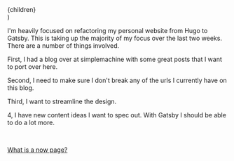 
  <Layout breadcrumb="/now">
    <Seo
      title="Jake Wiesler"
      description="What I'm doing right now."
      pageUrl="/now"
    ></Seo>
    <article>
      <NowHeader date="June 12th, 2020" />
      {children}
    </article>
  </Layout>
)

<!-- EDIT THIS CONTENT.  -->

I'm heavily focused on refactoring my personal website from Hugo to Gatsby. This
is taking up the majority of my focus over the last two weeks. There are a
number of things involved.

First, I had a blog over at simplemachine with some great posts that I want to
port over here.

Second, I need to make sure I don't break any of the urls I currently have on
this blog.

Third, I want to streamline the design.

4, I have new content ideas I want to spec out. With Gatsby I should be able to
do a lot more.

<!-- END EDIT THIS CONTENT -->

<br />

[What is a now page?](https://nownownow.com/about)
